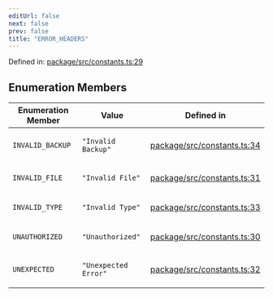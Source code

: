 ```yaml
---
editUrl: false
next: false
prev: false
title: "ERROR_HEADERS"
---
```


Defined in: [package/src/constants.ts:29](https://github.com/KingsBeCattz/ezdd/blob/8128187f4e3c49c29f09b0ea64f2ec7d4b54b8e5/package/src/constants.ts#L29)

## Enumeration Members

<table>
<thead>
<tr>
<th>Enumeration Member</th>
<th>Value</th>
<th>Defined in</th>
</tr>
</thead>
<tbody>
<tr>
<td>

<a id="invalid_backup"></a> `INVALID_BACKUP`

</td>
<td>

`"Invalid Backup"`

</td>
<td>

[package/src/constants.ts:34](https://github.com/KingsBeCattz/ezdd/blob/8128187f4e3c49c29f09b0ea64f2ec7d4b54b8e5/package/src/constants.ts#L34)

</td>
</tr>
<tr>
<td>

<a id="invalid_file"></a> `INVALID_FILE`

</td>
<td>

`"Invalid File"`

</td>
<td>

[package/src/constants.ts:31](https://github.com/KingsBeCattz/ezdd/blob/8128187f4e3c49c29f09b0ea64f2ec7d4b54b8e5/package/src/constants.ts#L31)

</td>
</tr>
<tr>
<td>

<a id="invalid_type"></a> `INVALID_TYPE`

</td>
<td>

`"Invalid Type"`

</td>
<td>

[package/src/constants.ts:33](https://github.com/KingsBeCattz/ezdd/blob/8128187f4e3c49c29f09b0ea64f2ec7d4b54b8e5/package/src/constants.ts#L33)

</td>
</tr>
<tr>
<td>

<a id="unauthorized"></a> `UNAUTHORIZED`

</td>
<td>

`"Unauthorized"`

</td>
<td>

[package/src/constants.ts:30](https://github.com/KingsBeCattz/ezdd/blob/8128187f4e3c49c29f09b0ea64f2ec7d4b54b8e5/package/src/constants.ts#L30)

</td>
</tr>
<tr>
<td>

<a id="unexpected"></a> `UNEXPECTED`

</td>
<td>

`"Unexpected Error"`

</td>
<td>

[package/src/constants.ts:32](https://github.com/KingsBeCattz/ezdd/blob/8128187f4e3c49c29f09b0ea64f2ec7d4b54b8e5/package/src/constants.ts#L32)

</td>
</tr>
</tbody>
</table>
